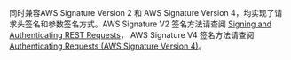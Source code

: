同时兼容AWS Signature Version 2 和 AWS Signature Version 4，均实现了请求头签名和参数签名方式。AWS Signature V2 签名方法请查阅 
[Signing and Authenticating REST Requests](https://docs.aws.amazon.com/AmazonS3/latest/dev/RESTAuthentication.html)， AWS Signature V4 签名方法请查阅 [Authenticating Requests (AWS Signature Version 4)](https://docs.aws.amazon.com/AmazonS3/latest/API/sig-v4-authenticating-requests.html)。